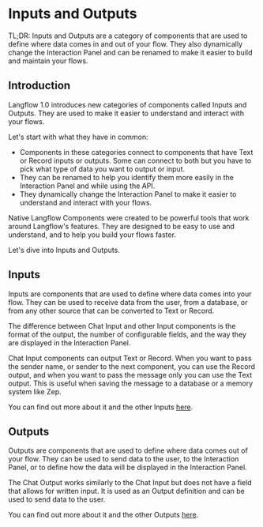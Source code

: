 # Inputs and Outputs

TL;DR: Inputs and Outputs are a category of components that are used to define where data comes in and out of your flow. They also
dynamically change the Interaction Panel and can be renamed to make it easier to build and maintain your flows.

## Introduction

Langflow 1.0 introduces new categories of components called Inputs and Outputs. They are used to make it easier to understand and interact with your flows.

Let's start with what they have in common:

- Components in these categories connect to components that have Text or Record inputs or outputs. Some can connect to both but you have to pick what type of data you want to output or input.
- They can be renamed to help you identify them more easily in the Interaction Panel and while using the API.
- They dynamically change the Interaction Panel to make it easier to understand and interact with your flows.

Native Langflow Components were created to be powerful tools that work around Langflow's features. They are designed to be easy to use and understand, and to help you build your flows faster.

Let's dive into Inputs and Outputs.

## Inputs

Inputs are components that are used to define where data comes into your flow. They can be used to receive data from the user, from a database, or from any other source that can be converted to Text or Record.

The difference between Chat Input and other Input components is the format of the output, the number of configurable fields, and the way they are displayed in the Interaction Panel.

Chat Input components can output Text or Record. When you want to pass the sender name, or sender to the next component, you can use the Record output, and when you want to pass the message only you can use the Text output. This is useful when saving the message to a database or a memory system like Zep.

You can find out more about it and the other Inputs [here](../components/inputs).

## Outputs

Outputs are components that are used to define where data comes out of your flow. They can be used to send data to the user, to the Interaction Panel, or to define how the data will be displayed in the Interaction Panel.

The Chat Output works similarly to the Chat Input but does not have a field that allows for written input. It is used as an Output definition and can be used to send data to the user.

You can find out more about it and the other Outputs [here](../components/outputs).